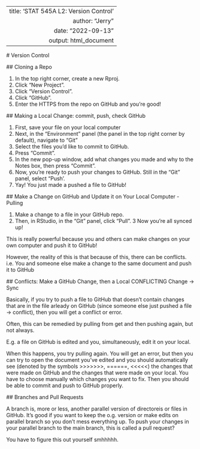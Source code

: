 ---
 title: 'STAT 545A L2: Version Control'
 author: "Jerry"
 date: "2022-09-13"
 output: html_document
 ---

 # Version Control

 ## Cloning a Repo

 1.  In the top right corner, create a new Rproj.
 2.  Click "New Project".
 3.  Click "Version Control".
 4.  Click "GitHub".
 5.  Enter the HTTPS from the repo on GitHub and you're good!

 ## Making a Local Change: commit, push, check GitHub

 1.  First, save your file on your local computer
 2.  Next, in the "Environment" panel (the panel in the top right corner by default), navigate to "Git"
 3.  Select the files you'd like to commit to GitHub.
 4.  Press "Commit".
 5.  In the new pop-up window, add what changes you made and why to the Notes box, then press "Commit".
 6.  Now, you're ready to push your changes to GitHub. Still in the "Git" panel, select "Push'.
 7.  Yay! You just made a pushed a file to GitHub!

 ## Make a Change on GitHub and Update it on Your Local Computer - Pulling

 1.  Make a change to a file in your GitHub repo.
 2.  Then, in RStudio, in the "Git" panel, click "Pull". 3 Now you're all synced up!

 This is really powerful because you and others can make changes on your own computer and push it to GitHub!

 However, the reality of this is that because of this, there can be conflicts. i.e. You and someone else make a change to the same document and push it to GitHub

 ## Conflicts: Make a GitHub Change, then a Local CONFLICTING Change -\> Sync

 Basically, if you try to push a file to GitHub that doesn't contain changes that are in the file arleady on GitHub (since someone else just pushed a file -\> conflict), then you will get a conflict or error.

 Often, this can be remedied by pulling from get and then pushing again, but not always.

 E.g. a file on GitHub is edited and you, simultaneously, edit it on your local.

 When this happens, you try pulling again. You will get an error, but then you can try to open the document you've edited and you should automatically see (denoted by the symbols \>\>\>\>\>\>\>, ======, \<\<\<\<\<) the changes that were made on GitHub and the changes that were made on your local. You have to choose manually which changes you want to fix. Then you should be able to commit and push to GitHub properly.

 ## Branches and Pull Requests

 A branch is, more or less, another parallel version of directoreis or files in GitHub. It's good if you want to keep the o.g. version or make edits on parallel branch so you don't mess everything up. To push your changes in your parallel branch to the main branch, this is called a pull request?

 You have to figure this out yourself smhhhhh.